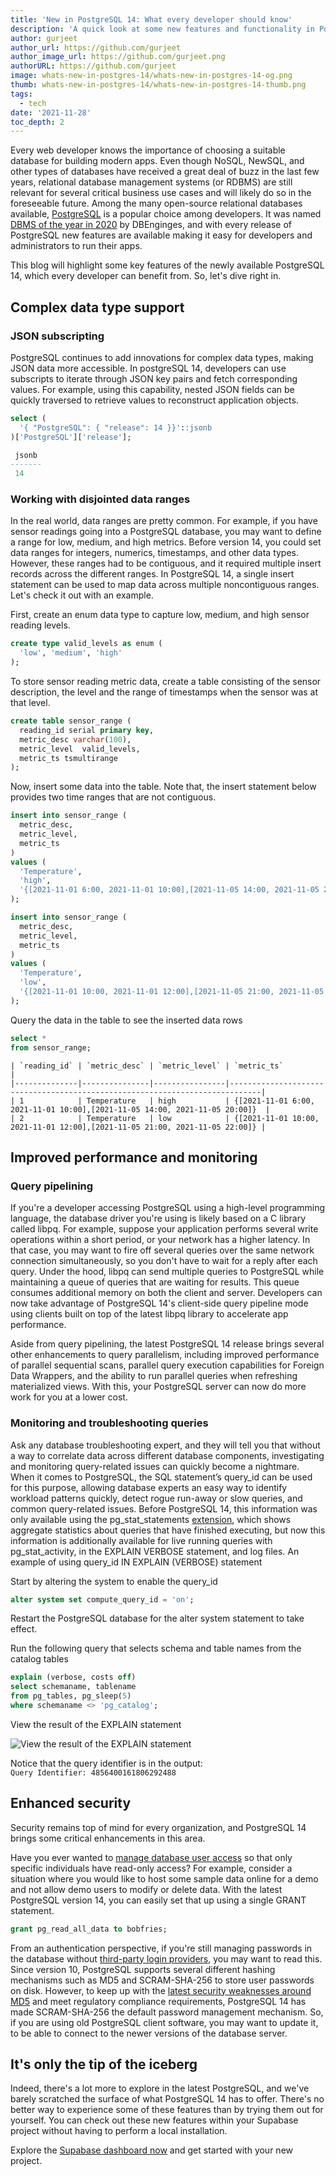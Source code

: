 ```yaml
---
title: 'New in PostgreSQL 14: What every developer should know'
description: 'A quick look at some new features and functionality in PostgreSQL 14.'
author: gurjeet
author_url: https://github.com/gurjeet
author_image_url: https://github.com/gurjeet.png
authorURL: https://github.com/gurjeet
image: whats-new-in-postgres-14/whats-new-in-postgres-14-og.png
thumb: whats-new-in-postgres-14/whats-new-in-postgres-14-thumb.png
tags:
  - tech
date: '2021-11-28'
toc_depth: 2
---
```


Every web developer knows the importance of choosing a suitable database for building modern apps.
Even though NoSQL, NewSQL, and other types of databases have received a great deal of buzz in the last few years,
relational database management systems (or RDBMS) are still relevant for several critical business use cases and will likely do so in the foreseeable future.
Among the many open-source relational databases available, [PostgreSQL](https://supabase.com/docs/guides/database/introduction) is a popular choice among developers.
It was named [DBMS of the year in 2020](https://db-engines.com/en/blog_post/85) by
DBEnginges, and with every release of PostgreSQL new features are available making it easy for developers and administrators to run their apps.

This blog will highlight some key features of the newly available PostgreSQL 14, which every developer can benefit from. So, let's dive right in.

## Complex data type support

### JSON subscripting

PostgreSQL continues to add innovations for complex data types, making JSON data more accessible. In postgreSQL 14, developers can use subscripts to iterate through JSON key pairs and fetch corresponding values. For example, using this capability, nested JSON fields can be quickly traversed to retrieve values to reconstruct application objects.

```sql hideCopy
select (
  '{ "PostgreSQL": { "release": 14 }}'::jsonb
)['PostgreSQL']['release'];

 jsonb
-------
 14
```

### Working with disjointed data ranges

In the real world, data ranges are pretty common. For example, if you have sensor readings going into a PostgreSQL database, you may want to define a range for
low, medium, and high metrics. Before version 14, you could set data ranges for integers, numerics, timestamps, and other data types.
However, these ranges had to be contiguous, and it required multiple insert records across the different ranges.
In PostgreSQL 14, a single insert statement can be used to map data across multiple noncontiguous ranges. Let's check it out with an example.

First, create an enum data type to capture low, medium, and high sensor reading levels.

```sql hideCopy
create type valid_levels as enum (
  'low', 'medium', 'high'
);
```

To store sensor reading metric data, create a table consisting of the sensor description, the level and the range of timestamps when the sensor was at that level.

```sql hideCopy
create table sensor_range (
  reading_id serial primary key,
  metric_desc varchar(100),
  metric_level  valid_levels,
  metric_ts tsmultirange
);
```

Now, insert some data into the table. Note that, the insert statement below provides two time ranges that are not contiguous.

```sql hideCopy
insert into sensor_range (
  metric_desc,
  metric_level,
  metric_ts
)
values (
  'Temperature',
  'high',
  '{[2021-11-01 6:00, 2021-11-01 10:00],[2021-11-05 14:00, 2021-11-05 20:00]}'
);

insert into sensor_range (
  metric_desc,
  metric_level,
  metric_ts
)
values (
  'Temperature',
  'low',
  '{[2021-11-01 10:00, 2021-11-01 12:00],[2021-11-05 21:00, 2021-11-05 22:00]}'
);
```

Query the data in the table to see the inserted data rows

```sql hideCopy
select *
from sensor_range;
```

``` hideCopy
| `reading_id` | `metric_desc` | `metric_level` | `metric_ts`                                                                 |
|--------------|---------------|----------------|-----------------------------------------------------------------------------|
| 1            | Temperature   | high           | {[2021-11-01 6:00, 2021-11-01 10:00],[2021-11-05 14:00, 2021-11-05 20:00]}  |
| 2            | Temperature   | low            | {[2021-11-01 10:00, 2021-11-01 12:00],[2021-11-05 21:00, 2021-11-05 22:00]} |
```

## Improved performance and monitoring

### Query pipelining

If you're a developer accessing PostgreSQL using a high-level programming language, the database driver you're using is likely based on a C library called libpq. For example, suppose your application performs several write operations within a short period, or your network has a higher latency. In that case, you may want to fire off several queries over the same network connection simultaneously, so you don't have to wait for a reply after each query. Under the hood, libpq can send multiple queries to PostgreSQL while maintaining a queue of queries that are waiting for results. This queue consumes additional memory on both the client and server. Developers can now take advantage of PostgreSQL 14's client-side query pipeline mode using clients built on top of the latest libpq library to accelerate app performance.

Aside from query pipelining, the latest PostgreSQL 14 release brings several other enhancements to query parallelism, including improved performance of parallel sequential scans, parallel query execution capabilities for Foreign Data Wrappers, and the ability to run parallel queries when refreshing materialized views. With this, your PostgreSQL server can now do more work for you at a lower cost.

### Monitoring and troubleshooting queries

Ask any database troubleshooting expert, and they will tell you that without a way to correlate data across different database components, investigating and monitoring query-related issues can quickly become a nightmare. When it comes to PostgreSQL, the SQL statement’s query_id can be used for this purpose, allowing database experts an easy way to identify workload patterns quickly, detect rogue run-away or slow queries, and common query-related issues. Before PostgreSQL 14, this information was only available using the pg_stat_statements [extension](https://supabase.com/docs/guides/database/extensions), which shows aggregate statistics about queries that have finished executing, but now this information is additionally available for live running queries with pg_stat_activity, in the EXPLAIN VERBOSE statement, and log files.
An example of using query_id IN EXPLAIN (VERBOSE) statement

Start by altering the system to enable the query_id

```sql hideCopy
alter system set compute_query_id = 'on';
```

Restart the PostgreSQL database for the alter system statement to take effect.

Run the following query that selects schema and table names from the catalog tables

```sql hideCopy
explain (verbose, costs off)
select schemaname, tablename
from pg_tables, pg_sleep(5)
where schemaname <> 'pg_catalog';
```

View the result of the EXPLAIN statement

![View the result of the EXPLAIN statement](/images/blog/whats-new-in-postgres-14/explain-statement.png)

Notice that the query identifier is in the output:<br />
`Query Identifier: 4856400161806292488`

## Enhanced security

Security remains top of mind for every organization, and PostgreSQL 14 brings some critical enhancements in this area.

Have you ever wanted to [manage database user access](https://supabase.com/docs/guides/auth/managing-user-data) so that only specific individuals have read-only access? For example, consider a situation where you would like to host some sample data online for a demo and not allow demo users to modify or delete data. With the latest PostgreSQL version 14, you can easily set that up using a single GRANT statement.

```sql hideCopy
grant pg_read_all_data to bobfries;
```

From an authentication perspective, if you're still managing passwords in the database without [third-party login providers](https://supabase.com/docs/guides/auth#third-party-logins),
you may want to read this. Since version 10, PostgreSQL supports several different hashing mechanisms such as MD5 and SCRAM-SHA-256 to store user passwords on disk.
However, to keep up with the [latest security weaknesses around MD5](https://en.wikipedia.org/wiki/MD5#Security) and meet regulatory compliance requirements,
PostgreSQL 14 has made SCRAM-SHA-256 the default password management mechanism. So, if you are using old PostgreSQL client software,
you may want to update it, to be able to connect to the newer versions of the database server.

## It's only the tip of the iceberg

Indeed, there's a lot more to explore in the latest PostgreSQL, and we've barely scratched the surface of what PostgreSQL 14 has to offer.
There's no better way to experience some of these features than by trying them out for yourself.
You can check out these new features within your Supabase project without having to perform a local installation.

Explore the [Supabase dashboard now](https://app.supabase.io) and get started with your new project.

